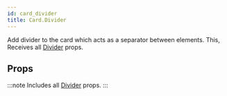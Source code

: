 ```yaml
---
id: card_divider
title: Card.Divider
---
```



Add divider to the card which acts as a separator between elements.
This, Receives all [Divider](divider#props) props.

## Props

:::note
Includes all [Divider](divider#props) props.
:::
